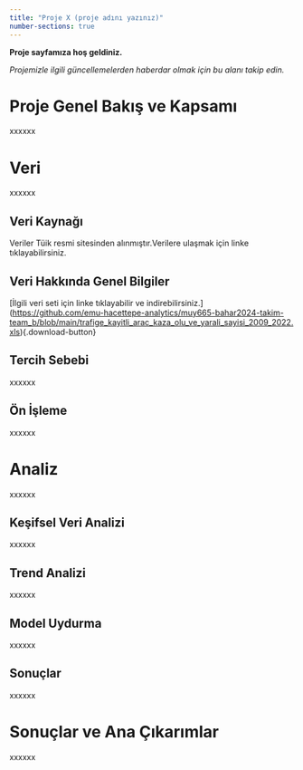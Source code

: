 ```yaml
---
title: "Proje X (proje adını yazınız)"
number-sections: true
---
```


**Proje sayfamıza hoş geldiniz.**

*Projemizle ilgili güncellemelerden haberdar olmak için bu alanı takip edin.*

# Proje Genel Bakış ve Kapsamı

xxxxxx

# Veri

xxxxxx

## Veri Kaynağı

Veriler Tüik resmi sitesinden alınmıştır.Verilere ulaşmak için linke tıklayabilirsiniz.

## Veri Hakkında Genel Bilgiler

\[İlgili veri seti için linke tıklayabilir ve indirebilirsiniz.\](<https://github.com/emu-hacettepe-analytics/muy665-bahar2024-takim-team_b/blob/main/trafige_kayitli_arac_kaza_olu_ve_yarali_sayisi_2009_2022.xls>){.download-button}

## Tercih Sebebi

xxxxxx

## Ön İşleme

xxxxxx

# Analiz

xxxxxx

## Keşifsel Veri Analizi

xxxxxx

## Trend Analizi

xxxxxx

## Model Uydurma

xxxxxx

## Sonuçlar

xxxxxx

# Sonuçlar ve Ana Çıkarımlar

xxxxxx
